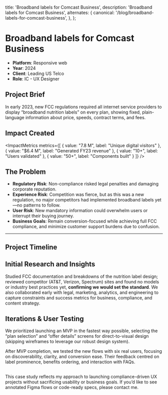   title: 'Broadband labels for Comcast Business',
  description:
    'Broadband labels for Comcast Business',
  alternates: {
    canonical: '/blog/broadband-labels-for-comcast-business',
  },
};

# Broadband labels for Comcast Business

- **Platform**: Responsive web
- **Year**: 2024
- **Client**: Leading US Telco
- **Role**: IC - UX Designer

<Cover
  src="/broadband-labels-hero.jpg"
  alt="project hero image"
/>


## Project Brief

In early 2023, new FCC regulations required all internet service providers to display “broadband nutrition labels” 
on every plan, showing fixed, plain-language information about price, speeds, contract terms, and fees. 


## Impact Created

<ImpactMetrics 
  metrics={[
    { value: "7.8 M", label: "Unique digital visitors" },
    { value: "$6.4 M", label: "Generated FY23 revenue" },
    { value: "10+", label: "Users validated" },
    { value: "50+", label: "Components built" }
  ]} 
/>

## The Problem

- **Regulatory Risk**: Non-compliance risked legal penalties and damaging corporate reputation.
- **Experience Risk**: Competition was fierce, but as this was a new regulation, no major competitors had implemented broadband labels yet—no patterns to follow.
- **User Risk**: New mandatory information could overwhelm users or interrupt their buying journey.
- **Business Goals**: Remain conversion-focused while achieving full FCC compliance, and minimize customer support burdens due to confusion.

---
## Project Timeline

<Cover
  src="/cs1/project-timeline.jpg"
  alt="Project timeline showing the development phases"
  caption="Project timeline visualization"
/>

## Initial Research and Insights

Studied FCC documentation and breakdowns of the nutrition label design; reviewed competitor (AT&T, Verizon, Spectrum) sites and found no models or industry best practices yet, **confirming we would set the standard**.
We also collaborated early with legal, marketing, analytics, and engineering to capture constraints and success metrics for business, compliance, and content strategy.

<Cover
  src="/cs1/comparison.jpg"
  alt="comparision between a traditional nutrition label vs. a FCC proposed broadband label"
  caption="comparision between a traditional nutrition label vs. a FCC proposed broadband label"
/>

## Iterations & User Testing

We prioritized launching an MVP in the fastest way possible, selecting the 
“plan selection” and “offer details”  screens for direct-to-visual design (skipping wireframes to 
leverage our robust design system). 

After MVP completion, we tested the new flows with six real users, focusing 
on discoverability, clarity, and conversion ease. Their feedback centred on label prominence, 
benefits ordering, and interaction with FAQs.

<Cover
  src="/cs1/1.jpg"
  alt="screen 1 - before"
  caption="screen 1 - before"
/>
<Cover
  src="/cs1/2.jpg"
  alt="screen 1 - test results"
  caption="screen 1 - test results"
/>
<Cover
  src="/cs1/3.jpg"
  alt="screen 1 - final design"
  caption="screen 1 - final design"
/>
<Cover
  src="/cs1/4.jpg"
  alt="screen 2 - before"
  caption="screen 2 - before"
/>
<Cover
  src="/cs1/5.jpg"
  alt="screen 2 - test results"
  caption="screen 2 - test results"
/>
<Cover
  src="/cs1/6.jpg"
  alt="screen 2 - final design"
  caption="screen 2 - final design"
/>
---
This case study reflects my approach to launching compliance-driven UX projects without sacrificing 
usability or business goals. If you’d like to see annotated Figma flows or code-ready specs, please contact me.
